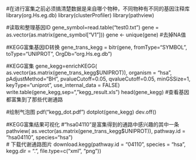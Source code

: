 #在进行富集之前必须搞清楚数据是来自哪个物种，不同物种有不同的基因注释库
library(org.Hs.eg.db) 
library(clusterProfiler)
library(pathview)

#读取和整理基因ID
gene_symbol=read.table("test0.txt")
gene = as.vector(as.matrix(gene_symbol["V1"]))
gene <- unique(gene) #去掉NA值

#KEGG富集基因ID转换
gene_trans_kegg = bitr(gene, 
        fromType="SYMBOL",
        toType="UNIPROT", 
        OrgDb="org.Hs.eg.db")

#KEGG富集
gene_kegg=enrichKEGG(
        as.vector(as.matrix(gene_trans_kegg$UNIPROT)),
        organism = "hsa",
        pAdjustMethod="BH",
        pvalueCutoff=0.05,
        qvalueCutoff=0.05,
        minGSSize=1,
        keyType="uniprot",
        use_internal_data = FALSE)
write.table(gene_kegg,sep="\t","kegg_result.xls")
head(gene_kegg) #查看基因都富集到了那些代谢通路

#绘制气泡图
pdf("kegg_dot.pdf")
dotplot(gene_kegg)
dev.off()

#KEGG富集结果可视化
#“hsa04110”是富集得到的通路中感兴趣的其中一条
pathview(
    as.vector(as.matrix(gene_trans_kegg$UNIPROT)),
    pathway.id = "hsa04110",
    species="hsa")    
# 下载代谢通路图片
download.kegg(pathway.id = "04110", 
            species = "hsa", 
            kegg.dir = ".",
            file.type=c("xml", "png"))
